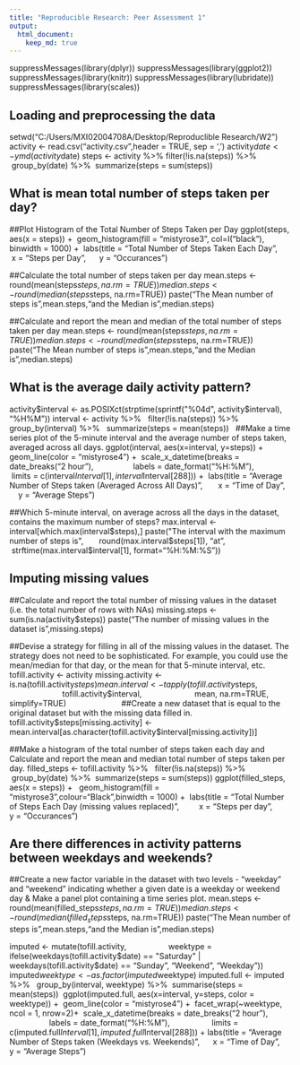 ```yaml
---
title: "Reproducible Research: Peer Assessment 1"
output: 
  html_document:
    keep_md: true
---
```

suppressMessages(library(dplyr))
suppressMessages(library(ggplot2))
suppressMessages(library(knitr))
suppressMessages(library(lubridate))
suppressMessages(library(scales))

## Loading and preprocessing the data

setwd("C:/Users/MXI02004708A/Desktop/Reproduclible Research/W2")
activity <- read.csv("activity.csv",header = TRUE, sep = ',')
activity$date <- ymd(activity$date)
steps <- activity %>% 
  filter(!is.na(steps)) %>%
  group_by(date) %>% 
  summarize(steps = sum(steps))
  
## What is mean total number of steps taken per day?

##Plot Histogram of the Total Number of Steps Taken per Day
ggplot(steps, aes(x = steps)) +
  geom_histogram(fill = "mistyrose3", col=I("black"), binwidth = 1000) +
  labs(title = "Total Number of Steps Taken Each Day",
      x = "Steps per Day", 
      y = "Occurances")


##Calculate the total number of steps taken per day
mean.steps <- round(mean(steps$steps, na.rm=TRUE))
median.steps <- round(median(steps$steps, na.rm=TRUE))
paste("The Mean number of steps is",mean.steps,"and the Median is",median.steps)

##Calculate and report the mean and median of the total number of steps taken per day
mean.steps <- round(mean(steps$steps, na.rm=TRUE))
median.steps <- round(median(steps$steps, na.rm=TRUE))
paste("The Mean number of steps is",mean.steps,"and the Median is",median.steps)


## What is the average daily activity pattern?

activity$interval <- as.POSIXct(strptime(sprintf("%04d", activity$interval), "%H%M"))
interval <- activity %>% 
  filter(!is.na(steps)) %>% 
  group_by(interval) %>% 
  summarize(steps = mean(steps))
  
##Make a time series plot of the 5-minute interval and the average number of steps taken, averaged across all days.
ggplot(interval, aes(x=interval, y=steps)) +
  geom_line(color = "mistyrose4") +
  scale_x_datetime(breaks = date_breaks("2 hour"), 
                  labels = date_format("%H:%M"),
                  limits = c(interval$Interval[1], interval$Interval[288])) +
  labs(title = "Average Number of Steps taken (Averaged Across All Days)", 
       x = "Time of Day", 
       y = "Average Steps")

##Which 5-minute interval, on average across all the days in the dataset, contains the maximum number of steps?
max.interval <- interval[which.max(interval$steps),]
paste("The interval with the maximum number of steps is",
      round(max.interval$steps[1]), "at",
      strftime(max.interval$interval[1], format="%H:%M:%S"))
      


## Imputing missing values

##Calculate and report the total number of missing values in the dataset (i.e. the total number of rows with NAs)
missing.steps <- sum(is.na(activity$steps))
paste("The number of missing values in the dataset is",missing.steps)

##Devise a strategy for filling in all of the missing values in the dataset. The strategy does not need to be sophisticated. For example, you could use the mean/median for that day, or the mean for that 5-minute interval, etc.
tofill.activity <- activity
missing.activity <- is.na(tofill.activity$steps)
mean.interval <- tapply(tofill.activity$steps,
                        tofill.activity$interval,
                        mean, na.rm=TRUE, simplify=TRUE)
                        
##Create a new dataset that is equal to the original dataset but with the missing data filled in.
tofill.activity$steps[missing.activity] <-
mean.interval[as.character(tofill.activity$interval[missing.activity])]

##Make a histogram of the total number of steps taken each day and Calculate and report the mean and median total number of steps taken per day.
filled_steps <- tofill.activity %>%
  filter(!is.na(steps)) %>% 
  group_by(date) %>% 
  summarize(steps = sum(steps))
ggplot(filled_steps, aes(x = steps)) +
  geom_histogram(fill = "mistyrose3",colour="Black",binwidth = 1000) +
  labs(title = "Total Number of Steps Each Day (missing values replaced)",
         x = "Steps per day",
         y = "Occurances")

## Are there differences in activity patterns between weekdays and weekends?

##Create a new factor variable in the dataset with two levels - "weekday" and "weekend" indicating whether a given date is a weekday or weekend day & Make a panel plot containing a time series plot.
mean.steps <- round(mean(filled_steps$steps, na.rm=TRUE))
median.steps <- round(median(filled_steps$steps, na.rm=TRUE))
paste("The Mean number of steps is",mean.steps,"and the Median is",median.steps)

imputed <- mutate(tofill.activity, 
                  weektype = ifelse(weekdays(tofill.activity$date) == "Saturday" |
                                      weekdays(tofill.activity$date) == "Sunday", "Weekend", "Weekday"))
imputed$weektype <- as.factor(imputed$weektype)
imputed.full <- imputed %>%
  group_by(interval, weektype) %>%
  summarise(steps = mean(steps)) 
  ggplot(imputed.full, aes(x=interval, y=steps, color = weektype)) +
  geom_line(color = "mistyrose4") +
  facet_wrap(~weektype, ncol = 1, nrow=2)+
  scale_x_datetime(breaks = date_breaks("2 hour"),
                   labels = date_format("%H:%M"),
                   limits = c(imputed.full$Interval[1],
                              imputed.full$Interval[288])) +
labs(title = "Average Number of Steps taken (Weekdays vs. Weekends)",
     x = "Time of Day", 
     y = "Average Steps")
